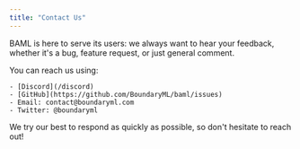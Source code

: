 ```yaml
---
title: "Contact Us"
---
```


BAML is here to serve its users: we always want to hear your feedback, whether
it's a bug, feature request, or just general comment.

You can reach us using:

    - [Discord](/discord)
    - [GitHub](https://github.com/BoundaryML/baml/issues)
    - Email: contact@boundaryml.com
    - Twitter: @boundaryml

We try our best to respond as quickly as possible, so don't hesitate to reach out!